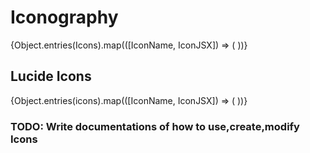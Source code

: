
<Meta title="Iconography" />

# Iconography

<IconGallery>
  {Object.entries(Icons).map(([IconName, IconJSX]) => (
    <IconItem name={IconName} key={IconName}>
      <IconJSX />
    </IconItem>
  ))}

</IconGallery>

## Lucide Icons

<IconGallery>
  {Object.entries(icons).map(([IconName, IconJSX]) => (
    <IconItem name={IconName} key={IconName}>
      <IconJSX />
    </IconItem>
  ))}
</IconGallery>

### TODO: Write documentations of how to use,create,modify Icons
